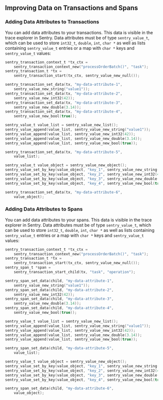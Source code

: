 ## Improving Data on Transactions and Spans

### Adding Data Attributes to Transactions

You can add data attributes to your transactions. This data is visible in the trace explorer in Sentry. Data attributes must be of type `sentry_value_t`, which can be used to store `int32_t`, `double`, `int`, `char *` as well as lists containing `sentry_value_t` entries or a map with `char *` keys and `sentry_value_t` values:

```c
sentry_transaction_context_t *tx_ctx =
    sentry_transaction_context_new("processOrderBatch()", "task");
sentry_transaction_t *tx =
    sentry_transaction_start(tx_ctx, sentry_value_new_null());

sentry_transaction_set_data(tx, "my-data-attribute-1",
    sentry_value_new_string("value1"));
sentry_transaction_set_data(tx, "my-data-attribute-2",
    sentry_value_new_int32(42));
sentry_transaction_set_data(tx, "my-data-attribute-3",
    sentry_value_new_double(3.14));
sentry_transaction_set_data(tx, "my-data-attribute-4",
    sentry_value_new_bool(true));

sentry_value_t value_list = sentry_value_new_list();
sentry_value_append(value_list, sentry_value_new_string("value1"));
sentry_value_append(value_list, sentry_value_new_int32(42));
sentry_value_append(value_list, sentry_value_new_double(3.14));
sentry_value_append(value_list, sentry_value_new_bool(true));

sentry_transaction_set_data(tx, "my-data-attribute-5",
    value_list);

sentry_value_t value_object = sentry_value_new_object();
sentry_value_set_by_key(value_object, "key_1", sentry_value_new_string("value1"));
sentry_value_set_by_key(value_object, "key_2", sentry_value_new_int32(42));
sentry_value_set_by_key(value_object, "key_3", sentry_value_new_double(3.14));
sentry_value_set_by_key(value_object, "key_4", sentry_value_new_bool(true));

sentry_transaction_set_data(tx, "my-data-attribute-6",
    value_object);
```

### Adding Data Attributes to Spans

You can add data attributes to your spans. This data is visible in the trace explorer in Sentry. Data attributes must be of type `sentry_value_t`, which can be used to store `int32_t`, `double`, `int`, `char *` as well as lists containing `sentry_value_t` entries or a map with `char *` keys and `sentry_value_t` values:

```c
sentry_transaction_context_t *tx_ctx =
    sentry_transaction_context_new("processOrderBatch()", "task");
sentry_transaction_t *tx =
    sentry_transaction_start(tx_ctx, sentry_value_new_null());
sentry_span_t *span =
    sentry_transaction_start_child(tx, "task", "operation");

sentry_span_set_data(child, "my-data-attribute-1",
    sentry_value_new_string("value1"));
sentry_span_set_data(child, "my-data-attribute-2",
    sentry_value_new_int32(42));
sentry_span_set_data(child, "my-data-attribute-3",
    sentry_value_new_double(3.14));
sentry_span_set_data(child, "my-data-attribute-4",
    sentry_value_new_bool(true));

sentry_value_t value_list = sentry_value_new_list();
sentry_value_append(value_list, sentry_value_new_string("value1"));
sentry_value_append(value_list, sentry_value_new_int32(42));
sentry_value_append(value_list, sentry_value_new_double(3.14));
sentry_value_append(value_list, sentry_value_new_bool(true));

sentry_span_set_data(child, "my-data-attribute-5",
    value_list);

sentry_value_t value_object = sentry_value_new_object();
sentry_value_set_by_key(value_object, "key_1", sentry_value_new_string("value1"));
sentry_value_set_by_key(value_object, "key_2", sentry_value_new_int32(42));
sentry_value_set_by_key(value_object, "key_3", sentry_value_new_double(3.14));
sentry_value_set_by_key(value_object, "key_4", sentry_value_new_bool(true));

sentry_span_set_data(child, "my-data-attribute-6",
    value_object);
```
